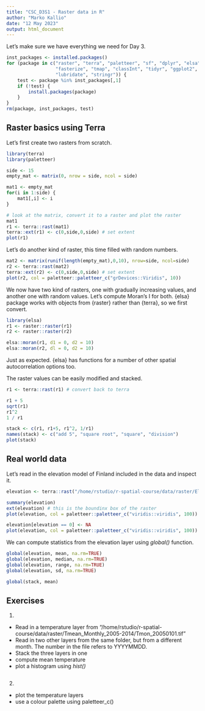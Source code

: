 ```yaml
---
title: "CSC_D3S1 - Raster data in R"
author: "Marko Kallio"
date: "12 May 2023"
output: html_document
---
```




Let's make sure we have everything we need for Day 3.

```r
inst_packages <- installed.packages()
for (package in c("raster", "terra", "paletteer", "sf", "dplyr", "elsa",
                  "fasterize", "tmap", "classInt", "tidyr", "ggplot2",
                  "lubridate", "stringr")) {
    test <- package %in% inst_packages[,1]
    if (!test) {
        install.packages(package)
    }
}
rm(package, inst_packages, test)
```



## Raster basics using Terra

Let's first create two rasters from scratch.

```r
library(terra)
library(paletteer)

side <- 15
empty_mat <- matrix(0, nrow = side, ncol = side)

mat1 <- empty_mat
for(i in 1:side) {
    mat1[,i] <- i
}

# look at the matrix, convert it to a raster and plot the raster
mat1
r1 <- terra::rast(mat1)
terra::ext(r1) <- c(0,side,0,side) # set extent
plot(r1)
```


Let's do another kind of raster, this time filled with random numbers.

```r
mat2 <- matrix(runif(length(empty_mat),0,10), nrow=side, ncol=side)
r2 <- terra::rast(mat2)
terra::ext(r2) <- c(0,side,0,side) # set extent
plot(r2, col = paletteer::paletteer_c("grDevices::Viridis", 10))
```


We now have two kind of rasters, one with gradually increasing values, and another one with random values. Let's compute Moran's I for both. {elsa} package works with objects from {raster} rather than {terra}, so we first convert.

```r
library(elsa)
r1 <- raster::raster(r1)
r2 <- raster::raster(r2)

elsa::moran(r1, d1 = 0, d2 = 10)
elsa::moran(r2, dl = 0, d2 = 10)
```
Just as expected. {elsa} has functions for a number of other spatial autocorrelation options too.

The raster values can be easily modified and stacked.

```r

r1 <- terra::rast(r1) # convert back to terra

r1 + 5
sqrt(r1)
r1^2
1 / r1

stack <- c(r1, r1+5, r1^2, 1/r1)
names(stack) <- c("add 5", "square root", "square", "division")
plot(stack)

```




## Real world data

Let's read in the elevation model of Finland included in the data and inspect it.

```r

elevation <- terra::rast("/home/rstudio/r-spatial-course/data/raster/Elevation_10km.tif")

summary(elevation)
ext(elevation) # this is the boundinx box of the raster
plot(elevation, col = paletteer::paletteer_c("viridis::viridis", 100))

elevation[elevation == 0] <- NA
plot(elevation, col = paletteer::paletteer_c("viridis::viridis", 100))
```

We can compute statistics from the elevation layer using *global()* function.

```r

global(elevation, mean, na.rm=TRUE)
global(elevation, median, na.rm=TRUE)
global(elevation, range, na.rm=TRUE)
global(elevation, sd, na.rm=TRUE) 

global(stack, mean)

```


## Exercises

1.

* Read in a temperature layer from "/home/rstudio/r-spatial-course/data/raster/Tmean_Monthly_2005-2014/Tmon_20050101.tif"
* Read in two other layers from the same folder, but from a different month. The number in the file refers to YYYYMMDD.
* Stack the three layers in one
* compute mean temperature
* plot a histogram using *hist()*

```r

```


2.

* plot the temperature layers
* use a colour palette using paletteer_c()


```r

```

